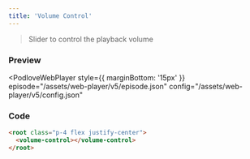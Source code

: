 ```yaml
---
title: 'Volume Control'
---
```



> Slider to control the playback volume

### Preview

<PodloveWebPlayer style={{ marginBottom: '15px' }}
  episode="/assets/web-player/v5/episode.json"
  config="/assets/web-player/v5/config.json"
>
  <root class="p-4 flex justify-center">
    <volume-control></volume-control>
  </root>
</PodloveWebPlayer>

### Code

```html
<root class="p-4 flex justify-center">
  <volume-control></volume-control>
</root>
```
